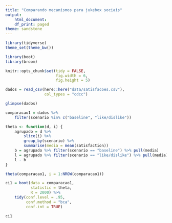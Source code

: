 ```yaml
---
title: "Comparando mecanismos para jukebox sociais"
output:
    html_document:
    df_print: paged
theme: sandstone
---
```


```r
library(tidyverse)
theme_set(theme_bw())

library(boot)
library(broom)

knitr::opts_chunk$set(tidy = FALSE,
                      fig.width = 6,
                      fig.height = 5)

```

```r
dados = read_csv(here::here("data/satisfacoes.csv"), 
                 col_types = "cdcc") 

glimpse(dados)
```


```r
comparacao1 = dados %>% 
    filter(scenario %in% c("baseline", "like/dislike"))

theta <- function(d, i) {
    agrupado = d %>% 
        slice(i) %>% 
        group_by(scenario) %>% 
        summarise(media = mean(satisfaction))
    b = agrupado %>% filter(scenario == "baseline") %>% pull(media)
    l = agrupado %>% filter(scenario == "like/dislike") %>% pull(media)
    l - b
}

theta(comparacao1, i = 1:NROW(comparacao1))
```

```r
ci1 = boot(data = comparacao1,
           statistic = theta,
           R = 2000) %>%
    tidy(conf.level = .95,
         conf.method = "bca",
         conf.int = TRUE)

ci1
```
